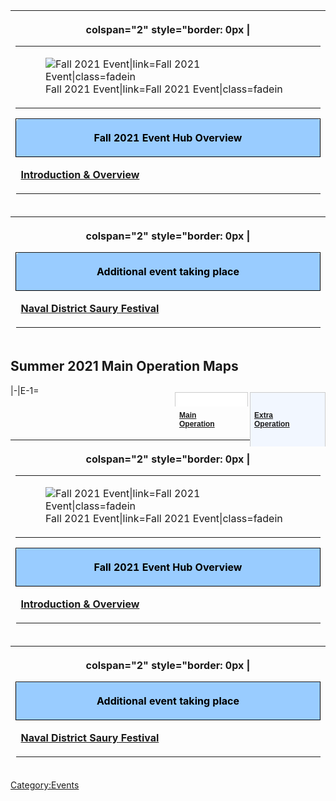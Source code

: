 {| style="border-spacing: 0; margin: 1em auto;"
|-
! colspan="2" style="border: 0px |
<table style="margin-left: auto; margin-right: auto;">
    <tr>
<td class="eventBanner32">[[File:Fall2021EventBannerAlt.png|Fall 2021 Event|link=Fall 2021 Event|class=fadein]]</td>
    </tr>
</table>
{| class="wikitable" align="center"
|-
!style= "text-align: center; border-radius: 5px 5px 0 0; border-style: solid; width: 750px; border-width: 1px; background-color:#99CCFF;color:black" colspan="3" | Fall 2021 Event Hub Overview
|-
| style="width:34%;" rowspan="2" |'''[[Fall 2021 Event|Introduction & Overview]]'''
| style="width:33%;" | '''[[Fall 2021 Event/Main Operation|Main Operation Maps]]''' 
| style="width:33%;" | '''[[Fall 2021 Event/Extra Operation|Extra Operation Maps]]'''
|-
| style="width:33%;"|  '''[[Fall_2021_Event/Main_Operation#E-1|E-1]]'''
| style="width:33%;" | 
|}
|}
{| style="border-spacing: 0; margin: 1em auto;"
|-
! colspan="2" style="border: 0px |
{| class="wikitable" align="center"
|-
!style= "text-align: center; border-radius: 5px 5px 0 0; border-style: solid; width: 750px; border-width: 1px; background-color:#99CCFF;color:black" colspan="3" | Additional event taking place
|-
| style="width:100%;"|'''[[Naval District Saury Festival]]''' 
|}
|}
==Summer 2021 Main Operation Maps==
<div id="world-select" style="float: right; position: relative; display: flex; bottom: -11px;">
<div class="faux-tabber" style="width: 103px; padding: 3px .5em; margin-left: 3px; border: 1px solid #CCC; border-bottom: none; background: white; text-decoration: none; white-space: pre; font: bold 12px Verdana,sans-serif; height: 16px; margin-bottom: -1px;">[[Summer 2021 Event/Main Operation|Main Operation]]</div>
<div class="faux-tabber" style="width: 107px; padding: 3px .5em; margin-left: 3px; border: 1px solid #CCC; border-bottom: none; background: #F2F7FF; text-decoration: none; white-space: pre; font: bold 12px Verdana,sans-serif">[[Fall 2021 Event/Extra Operation|Extra Operation]]</div>
</div>
<tabber>
|-|E-1=
{{:{{BASEPAGENAME}}/E-1}}
</tabber>
{| style="border-spacing: 0; margin: 1em auto;"
|-
! colspan="2" style="border: 0px |
<table style="margin-left: auto; margin-right: auto;">
    <tr>
<td class="eventBanner32">[[File:Fall2021EventBannerAlt.png|Fall 2021 Event|link=Fall 2021 Event|class=fadein]]</td>
    </tr>
</table>
{| class="wikitable" align="center"
|-
!style= "text-align: center; border-radius: 5px 5px 0 0; border-style: solid; width: 750px; border-width: 1px; background-color:#99CCFF;color:black" colspan="3" | Fall 2021 Event Hub Overview
|-
| style="width:34%;" rowspan="2" |'''[[Fall 2021 Event|Introduction & Overview]]'''
| style="width:33%;" | '''[[Fall 2021 Event/Main Operation|Main Operation Maps]]''' 
| style="width:33%;" | '''[[Fall 2021 Event/Extra Operation|Extra Operation Maps]]'''
|-
| style="width:33%;"|  '''[[Fall_2021_Event/Main_Operation#E-1|E-1]]'''
| style="width:33%;" | 
|}
|}
{| style="border-spacing: 0; margin: 1em auto;"
|-
! colspan="2" style="border: 0px |
{| class="wikitable" align="center"
|-
!style= "text-align: center; border-radius: 5px 5px 0 0; border-style: solid; width: 750px; border-width: 1px; background-color:#99CCFF;color:black" colspan="3" | Additional event taking place
|-
| style="width:100%;"|'''[[Naval District Saury Festival]]''' 
|}
|}

{{EventsPortal}}
[[Category:Events]]